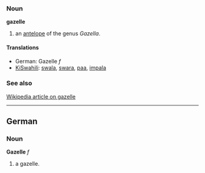 ===Noun===
'''gazelle'''

#an [[antelope]] of the genus ''Gazella''.

====Translations====
*German: Gazelle ''f''
*[[KiSwahili]]: [[swala]], [[swara]], [[paa]], [[impala]]

===See also===
[[w:gazelle|Wikipedia article on gazelle]]

----
==German==
===Noun===
'''Gazelle''' ''f''

# a gazelle.